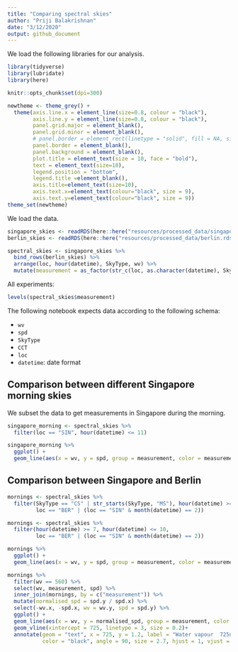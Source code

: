 ```yaml
---
title: "Comparing spectral skies"
author: "Priji Balakrishnan"
date: "3/12/2020"
output: github_document
---
```


We load the following libraries for our analysis.

```r
library(tidyverse)
library(lubridate)
library(here)
```

```r
knitr::opts_chunk$set(dpi=300)

newtheme <- theme_grey() +
  theme(axis.line.x = element_line(size=0.8, colour = "black"),
        axis.line.y = element_line(size=0.8, colour = "black"),
        panel.grid.major = element_blank(),
        panel.grid.minor = element_blank(),
        # panel.border = element_rect(linetype = "solid", fill = NA, size = 1),
        panel.border = element_blank(),
        panel.background = element_blank(),
        plot.title = element_text(size = 10, face = "bold"),
        text = element_text(size=10),
        legend.position = "bottom",
        legend.title =element_blank(),
        axis.title=element_text(size=10),
        axis.text.x=element_text(colour="black", size = 9),
        axis.text.y=element_text(colour="black", size = 9))
theme_set(newtheme)
```

We load the data.

```r
singapore_skies <- readRDS(here::here("resources/processed_data/singapore.rds"))
berlin_skies <- readRDS(here::here("resources/processed_data/berlin.rds"))

spectral_skies <- singapore_skies %>%
  bind_rows(berlin_skies) %>%
  arrange(loc, hour(datetime), SkyType, wv) %>%
  mutate(measurement = as_factor(str_c(loc, as.character(datetime), SkyType, sep="-")))
```

All experiments:

```r
levels(spectral_skies$measurement)
```


The following notebook expects data according to the following schema:

- `wv`
- `spd`
- `SkyType`
- `CCT`
- `loc`
- `datetime`: date format

## Comparison between different Singapore morning skies

We subset the data to get measurements in Singapore during the morning.

```r
singapore_morning <- spectral_skies %>%
  filter(loc == "SIN", hour(datetime) <= 11)
```

```r
singapore_morning %>%
  ggplot() +
  geom_line(aes(x = wv, y = spd, group = measurement, color = measurement))
```

## Comparison between Singapore and Berlin

```r
mornings <- spectral_skies %>%
  filter(SkyType == "CS" | str_starts(SkyType, "MS"), hour(datetime) >= 7, hour(datetime) <= 10,
         loc == "BER" | (loc == "SIN" & month(datetime) == 2))
```

```r
mornings <- spectral_skies %>%
  filter(hour(datetime) >= 7, hour(datetime) <= 10,
         loc == "BER" | (loc == "SIN" & month(datetime) == 2))
```

```r
mornings %>%
  ggplot() +
  geom_line(aes(x = wv, y = spd, group = measurement, color = measurement))
```

```r
mornings %>%
  filter(wv == 560) %>%
  select(wv, measurement, spd) %>%
  inner_join(mornings, by = c("measurement")) %>%
  mutate(normalised_spd = spd.y / spd.x) %>%
  select(-wv.x, -spd.x, wv = wv.y, spd = spd.y) %>%
  ggplot() +
  geom_line(aes(x = wv, y = normalised_spd, group = measurement, color = measurement)) +
  geom_vline(xintercept = 725, linetype = 3, size = 0.2)+
  annotate(geom = "text", x = 725, y = 1.2, label = "Water vapour  725nm", 
           color = "black", angle = 90, size = 2.7, hjust = 1, vjust = -0.4)
```

